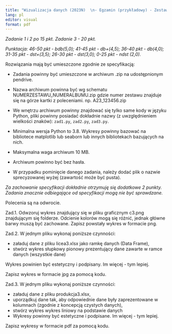 ```yaml
---
title: "Wizualizacja danych (2023N)  \n- Egzamin (przykładowy) - Zestaw T03"
lang: pl
editor: visual
format: pdf
---
```


*Zadanie 1 i 2 po 15 pkt. Zadanie 3 - 20 pkt.*

*Punktacja: 46-50 pkt - bdb(5,0); 41-45 pkt - db+(4,5); 36-40 pkt - db(4,0); 31-35 pkt - dst+(3,5); 26-30 pkt - dst(3,0); 0-25 pkt - ndst (2,0).*

Rozwiązania mają być umieszczone zgodnie ze specyfikacją:

-   Zadania powinny być umieszczone w archiwum .zip na udostępnionym pendrive.

-   Nazwa archiwum powinna być wg schematu NUMERZESTAWU_NUMERALBUMU.zip gdzie numer zestawu znajduje się na górze kartki z poleceniami. np. A23_123456.zip

-   We wnętrzu archiwum powinny znajdować się tylko same kody w języku Python, pliki powinny posiadać dokładnie nazwy (z uwzględnieniem wielkości znaków): `zad1.py`, `zad2.py`, `zad3.py`.

-   Minimalna wersja Python to 3.8. Wykresy powinny bazować na bibliotece matplotlib lub seaborn lub innych bibliotekach bazujących na nich.

-   Maksymalna waga archiwum 10 MB.

-   Archiwum powinno być bez hasła.

-   W przypadku pominięcie danego zadania, należy dodać plik o nazwie sprecyzowanej wyżej (zawartość może być pusta).

*Za zachowanie specyfikacji dokładnie otrzymuję się dodatkowe 2 punkty. Zadania znacznie odbiegające od specyfikacji mogą nie być sprawdzane.*

Polecenia są na odwrocie.

\pagebreak


Zad.1. Odwzoruj wykres znajdujący się w pliku graficznym c3.png znajdującym się folderze. Odcienie kolorów mogą się różnić, jednak główne barwy muszą być zachowane.
Zapisz powstały wykres w formacie png.

Zad.2. W jednym pliku wykonaj poniższe czynności:

* załaduj dane z pliku licea3.xlsx jako ramkę danych (Data Frame),
* stwórz wykres słupkowy pionowy prezentujący dane zawarte w ramce danych (wszystkie dane)

Wykres powinien być estetyczny i podpisany. Im więcej - tym lepiej.

Zapisz wykres w formacie jpg za pomocą kodu.

Zad.3. W jednym pliku wykonaj poniższe czynności:

* załaduj dane z pliku produkcja3.xlsx,
* uporządkuj dane tak, aby odpowiednie dane były zaprezentowane w kolumnach (zgodnie z koncepcją czystych danych),
* stwórz wykres wykres liniowy na podstawie danych
* Wykresy powinny być estetyczne i podpisane. Im więcej - tym lepiej.

Zapisz wykresy w formacie pdf za pomocą kodu.
